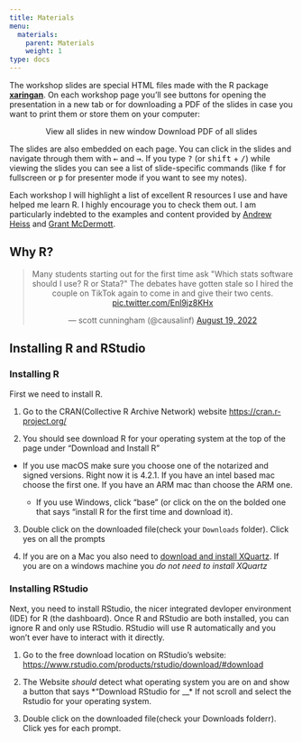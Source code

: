 ```yaml
---
title: Materials
menu:
  materials:
    parent: Materials
    weight: 1
type: docs
---
```


The workshop slides are special HTML files made with the R package [**xaringan**](https://bookdown.org/yihui/rmarkdown/xaringan.html). On each workshop page you'll see buttons for opening the presentation in a new tab or for downloading a PDF of the slides in case you want to print them or store them on your computer:

<p style="text-align:center;"><span class="btn btn-primary btn-lg"><i class="fas fa-external-link-alt"></i> View all slides in new window</span> <span class="btn btn-primary btn-lg"><i class="far fa-file-pdf"></i> Download PDF of all slides</span></p>

The slides are also embedded on each page. You can click in the slides and navigate through them with <kbd>←</kbd> and <kbd>→</kbd>. If you type <kbd>?</kbd> (or <kbd>shift</kbd> + <kbd>/</kbd>) while viewing the slides you can see a list of slide-specific commands (like <kbd>f</kbd> for fullscreen or <kbd>p</kbd> for presenter mode if you want to see my notes).

Each workshop I will highlight a list of excellent R resources I use and have helped me learn R. I highly encourage you to check them out. I am particularly indebted to the examples and content provided by [Andrew Heiss](https://www.andrewheiss.com/) and [Grant McDermott](https://grantmcdermott.com/).

## Why R? 

<center>


<blockquote class="twitter-tweet"><p lang="en" dir="ltr">Many students starting out for the first time ask &quot;Which stats software should I use? R or Stata?&quot; The debates have gotten stale so I hired the couple on TikTok again to come in and give their two cents. <a href="https://t.co/Enl9jz8KHx">pic.twitter.com/Enl9jz8KHx</a></p>&mdash; scott cunningham (@causalinf) <a href="https://twitter.com/causalinf/status/1560517531227627520?ref_src=twsrc%5Etfw">August 19, 2022</a></blockquote> <script async src="https://platform.twitter.com/widgets.js" charset="utf-8"></script>

</center>


## Installing R and RStudio

### Installing R 
First we need to install R. 

1. Go to the CRAN(Collective R Archive Network) website [https://cran.r-project.org/](https://cran.r-project.org/)

2. You should see download R for your operating system at the top of the page under "Download and Install R"

  - If you use macOS make sure you choose one of the notarized and signed versions. Right now it is 4.2.1. If you have an intel based mac choose the first one. If you have an ARM mac than choose the ARM one. 

    - If you use Windows, click "base" (or click on the on the bolded one that says "install R for the first time and download it).
    
    
3. Double click on the downloaded file(check your `Downloads` folder). Click yes on all the prompts

4. If you are on a Mac you also need to [download and install XQuartz](https://www.xquartz.org/). If you are on a windows machine you *do not need to install XQuartz*


### Installing RStudio
Next, you need to install RStudio, the nicer integrated devloper environment (IDE) for R (the dashboard). Once R and RStudio are both installed, you can ignore R and only use RStudio. RStudio will use R automatically and you won’t ever have to interact with it directly.

1. Go to the free download location on RStudio's website: [https://www.rstudio.com/products/rstudio/download/#download](https://www.rstudio.com/products/rstudio/download/#download)

2. The Website *should* detect what operating system you are on and show a button that says *"Download RStudio for __*  If not scroll and select the Rstudio for your operating system.

3. Double click on the downloaded file(check your Downloads folderr). Click yes for each prompt.


